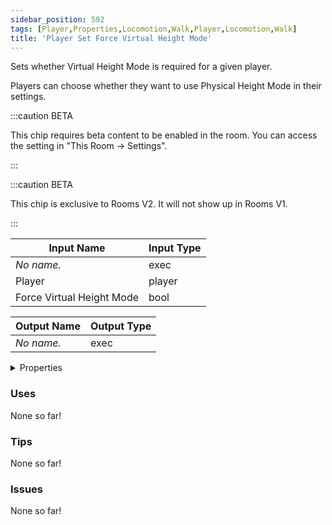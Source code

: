 ```yaml
---
sidebar_position: 592
tags: [Player,Properties,Locomotion,Walk,Player,Locomotion,Walk]
title: 'Player Set Force Virtual Height Mode'
---
```


Sets whether Virtual Height Mode is required for a given player.

Players can choose whether they want to use Physical Height Mode in their settings.

:::caution BETA

This chip requires beta content to be enabled in the room. You can access the setting in "This Room -> Settings".

:::

:::caution BETA

This chip is exclusive to Rooms V2. It will not show up in Rooms V1.

:::


<EsbSvg />

| Input Name | Input Type |
|-----------|-----------|
| *No name.* | exec |
| Player | player |
| Force Virtual Height Mode | bool |

| Output Name | Output Type |
|-----------|-----------|
| *No name.* | exec |


<details>
  <summary>Properties</summary>
  <div>
    <div>
    <table>
      <thead>
        <tr>
          <th>Is beta required?</th>
          <th>✅</th>
        </tr>
        <tr>
          <th>Is this chip a trolling risk?</th>
          <th>❌</th>
        </tr>
        <tr>
          <th>Is this chip a role assignment risk?</th>
          <th>❌</th>
        </tr>
        <tr>
          <th>Chip UUID</th>
          <th>2d73b51d-5703-4a1a-bb80-acc05161e3dc</th>
        </tr>
      </thead>
    </table>
    </div>
  </div>
</details>

### Uses

None so far!

### Tips

None so far!

### Issues

None so far!